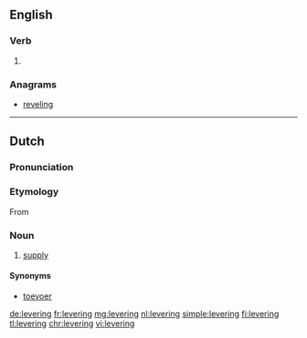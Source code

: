 ==English==

===Verb===
{{head|en}}

# {{present participle of|lever}}

===Anagrams===
* [[reveling#English|reveling]]

----

==Dutch==

===Pronunciation===
{{hyphenation|le|ve|ring}}
===Etymology===
From {{suffix|leveren|ing|lang=nl}}
===Noun===
{{nl-noun|f|leveringen|leveringetje|dim2=leverinkje}}
# [[supply]]

====Synonyms====
* [[toevoer]]

[[de:levering]]
[[fr:levering]]
[[mg:levering]]
[[nl:levering]]
[[simple:levering]]
[[fi:levering]]
[[tl:levering]]
[[chr:levering]]
[[vi:levering]]
